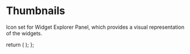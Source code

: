 


<Meta title="Appsmith Icons/Thumbnails" />

# Thumbnails

Icon set for Widget Explorer Panel, which provides a visual representation of the widgets.

  return (
    <Flex gap="spacing-4" wrap="wrap">
      <ButtonThumbnail />
      <CheckboxGroupThumbnail />
      <CheckboxThumbnail />
      <CurrencyInputThumbnail />
      <HeadingThumbnail />
      <IconButtonThumbnail />
      <InlineButtonsThumbnail />
      <InputThumbnail />
      <KeyValueThumbnail />
      <MenuButtonThumbnail />
      <ModalThumbnail />
      <ParagraphThumbnail />
      <PhoneInputThumbnail />
      <RadioGroupThumbnail />
      <SectionThumbnail />
      <StatsBoxThumbnail />
      <SwitchGroupThumbnail />
      <SwitchThumbnail />
      <TableThumbnail />
      <ToolbarButtonsThumbnail />
      <ZoneThumbnail />
    </Flex>
  );
};

<Icons />
